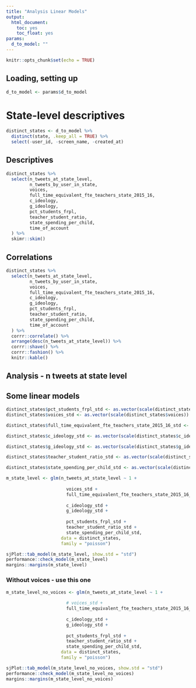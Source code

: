 ```yaml
---
title: "Analysis Linear Models"
output:
  html_document:
    toc: yes
    toc_float: yes
params:
  d_to_model: ""
---
```


```r
knitr::opts_chunk$set(echo = TRUE)
```

## Loading, setting up

```r
d_to_model <- params$d_to_model
```

# State-level descriptives

```r
distinct_states <- d_to_model %>% 
  distinct(state, .keep_all = TRUE) %>% 
  select(-user_id, -screen_name, -created_at)
```

## Descriptives

```r
distinct_states %>% 
  select(n_tweets_at_state_level,
         n_tweets_by_user_in_state,
         voices, 
         full_time_equivalent_fte_teachers_state_2015_16,
         c_ideology,
         g_ideology,
         pct_students_frpl,
         teacher_student_ratio,
         state_spending_per_child,
         time_of_account
  ) %>% 
  skimr::skim()
```

## Correlations

```r
distinct_states %>% 
  select(n_tweets_at_state_level,
         n_tweets_by_user_in_state,
         voices, 
         full_time_equivalent_fte_teachers_state_2015_16,
         c_ideology,
         g_ideology,
         pct_students_frpl,
         teacher_student_ratio,
         state_spending_per_child,
         time_of_account
  ) %>% 
  corrr::correlate() %>% 
  arrange(desc(n_tweets_at_state_level)) %>% 
  corrr::shave() %>% 
  corrr::fashion() %>% 
  knitr::kable()
```

## Analysis - n tweets at state level

## Some linear models

```r
distinct_states$pct_students_frpl_std <- as.vector(scale(distinct_states$pct_students_frpl * 100))
distinct_states$voices_std <- as.vector(scale(distinct_states$voices))

distinct_states$full_time_equivalent_fte_teachers_state_2015_16_std <- as.vector(scale(distinct_states$full_time_equivalent_fte_teachers_state_2015_16))

distinct_states$c_ideology_std <- as.vector(scale(distinct_states$c_ideology))

distinct_states$g_ideology_std <- as.vector(scale(distinct_states$g_ideology))

distinct_states$teacher_student_ratio_std <- as.vector(scale(distinct_states$teacher_student_ratio))

distinct_states$state_spending_per_child_std <- as.vector(scale(distinct_states$state_spending_per_child))
```


```r

m_state_level <- glm(n_tweets_at_state_level ~ 1 + 
                       
                       voices_std + 
                       full_time_equivalent_fte_teachers_state_2015_16_std +
                       
                       c_ideology_std + 
                       g_ideology_std + 
                       
                       pct_students_frpl_std + 
                       teacher_student_ratio_std + 
                       state_spending_per_child_std,
                     data = distinct_states, 
                     family = "poisson")

sjPlot::tab_model(m_state_level, show.std = "std")
performance::check_model(m_state_level)
margins::margins(m_state_level)
```

### Without voices - use this one

```r
m_state_level_no_voices <- glm(n_tweets_at_state_level ~ 1 + 
                       
                       # voices_std + 
                       full_time_equivalent_fte_teachers_state_2015_16_std +
                       
                       c_ideology_std + 
                       g_ideology_std + 
                       
                       pct_students_frpl_std + 
                       teacher_student_ratio_std + 
                       state_spending_per_child_std,
                     data = distinct_states, 
                     family = "poisson")

sjPlot::tab_model(m_state_level_no_voices, show.std = "std")
performance::check_model(m_state_level_no_voices)
margins::margins(m_state_level_no_voices)
```
